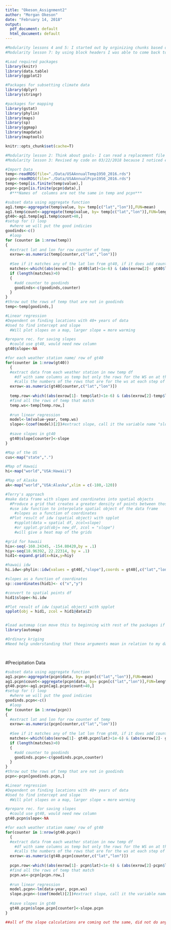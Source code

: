 ```yaml
---
title: "Okeson_Assignment2"
author: "Morgan Okeson"
date: "February 14, 2018"
output:
  pdf_document: default
  html_document: default
---
```


<!---Chunk for prep--->
```r
#Modularity lessons 4 and 5: I started out by orginizing chunks based on what I knew I had to do- 1) what I would need for input 2) what I would get an an output, 3) type of code I would need to write.
#Modularity lesson 7: by using block headers I was able to come back to the code I wanted to write later and have an idea of the direction I had planned out. 

#Load required packages
library(knitr)
library(data.table)
library(ggplot2)

#Packages for subsetting climate data
library(dplyr)
library(stringr)

#packages for mapping
library(gstat)
library(phylin)
library(maps)
library(sp)
library(ggmap)
library(mapdata)
library(maptools)

knitr::opts_chunk$set(cache=T)

```

<!---Chunk for loading the data and removing NA--->
```r
#Modularity lesson 2: Think about goals- I can read a replacement file easily here and won't have to change the code below
#Modularity lesson 3: Revised my code on 03/22/2018 because I noticed errors and found better ways to clean the data

#Import Data
temp<-readRDS(file="./Data/USAAnnualTemp1950_2016.rds")
pcpn<-readRDS(file="./Data/USAAnnualPcpn1950_2016.rds")
temp<-temp[is.finite(temp$value),]
pcpn<-pcpn[is.finite(pcpn$data),]
  #***Names of  columns are not the same in temp and pcpn***
```

<!---Chunk for subsetting the data--->
```r
#subset data using aggregate function
ag1.temp<-aggregate(temp$value, by= temp[c("lat","lon")],FUN=mean)
ag1.temp$count<-aggregate(temp$value, by= temp[c("lat","lon")],FUN=length)[,3]
gt40<-ag1.temp[ag1.temp$count>40,]
#setup for () loop
  #where we will put the good indicies
goodinds<-c()
  #loop
for (counter in 1:nrow(temp))
{
  #extract lat and lon for row counter of temp
  exrow<-as.numeric(temp[counter,c("lat","lon")])
  
  #See if it matches any of the lat lon from gt40, if it does add counter into goodinds
  matches<-which((abs(exrow[1]- gt40$lat)<1e-6) & (abs(exrow[2]- gt40$lon)<1e-6))
  if (length(matches)>0)
  {
    #add counter to goodinds
    goodinds<-c(goodinds,counter)
  }
}
#throw out the rows of temp that are not in goodinds
temp<-temp[goodinds,]

```

<!---Chunk for Linear Regression--->
```r
#Linear regression
#Dependent on finding locations with 40+ years of data
#Used to find intercept and slope
  #Will plot slopes on a map, larger slope = more warming

#prepare rec. for saving slopes
  #could use gt40, would need new column 
gt40$slope<-NA

#for each weather station name/ row of gt40
for(counter in 1:nrow(gt40))
  {
  #extract data from each weather station in new temp df
    #df with same columns as temp but only the rows for the WS on at this point in loop
    #calls the numbers of the rows that are for the ws at each step of the loop
  exrow<-as.numeric(gt40[counter,c("lat","lon")])
  
  temp.row<-which((abs(exrow[1]- temp$lat)<1e-6) & (abs(exrow[2]-temp$lon)<1e-6))
  #find all the rows of temp that match 
  temp.ws<-temp[temp.row,]
  
  #run linear regression
  model<-lm(value~year, temp.ws)
  slope<-(coef(model)[2])#extract slope, call it the variable name "slope"
  
  #save slopes in gt40
  gt40$slope[counter]<-slope
}

```


<!---Chunk for preparing for mapping (R maps package)--->
```r
#Map of the US
cus<-map("state",".")

#Map of Hawaii
hi<-map("world","USA:Hawaii")

#Map of Alaska
ak<-map("world","USA:Alaska",xlim = c(-180,-120))


```

<!---Chunk for Temp Map--->
```r
#Terry's approach
#make data frame with slopes and coordinates into spatial objects
  #Produce a grid that creates a greater density of points between those
  #use idw function to interpolate spatial object of the data frame 
    #slopes as a function of coordinates
  #Plot result of idw (spatial object) with spplot
    #spplot(data = spatial df, zcol=slope)
    #or spplot.grid(obj= new_df, zcol = "slope")
    #will give a heat map of the grids 

#grid for hawaii
hix<-seq(-160.24345, -154.80420,by = .1)
hiy<-seq(18.96392, 22.22314, by = .1)
hid1<-expand.grid(x=hix,y=hiy)

#hawaii idw
hi.idw<-phylin::idw(values = gt40[,"slope"],coords = gt40[,c("lat","lon")], grid = hid1)

#slopes as a function of coordinates
sp::coordinates(hid1)<- c("x","y")

#convert to spatial points df
hid1$slope<-hi.idw

#Plot result of idw (spatial object) with spplot
spplot(obj = hid1, zcol = hid1@data$Z)



```

<!---Chunk for Temp Map using automap--->
```r

#load automap (can move this to beginning with rest of the packages if it is successful)
library(automap)

#Ordinary kriging 
#Need help understanding that these arguments mean in relation to my data https://www.r-bloggers.com/automatic-spatial-interpolation-with-r-the-automap-package/




```


#Precipitation Data

<!---Chunk for subsetting the data--->
```r
#subset data using aggregate function
ag1.pcpn<-aggregate(pcpn$data, by= pcpn[c("lat","lon")],FUN=mean)
ag1.pcpn$count<-aggregate(pcpn$data, by= pcpn[c("lat","lon")],FUN=length)[,3]
gt40.pcpn<-ag1.pcpn[ag1.pcpn$count>40,]
#setup for () loop
  #where we will put the good indicies
goodinds.pcpn<-c()
  #loop
for (counter in 1:nrow(pcpn))
{
  #extract lat and lon for row counter of temp
  exrow<-as.numeric(pcpn[counter,c("lat","lon")])
  
  #See if it matches any of the lat lon from gt40, if it does add counter into goodinds
  matches<-which((abs(exrow[1]- gt40.pcpn$lat)<1e-6) & (abs(exrow[2]- gt40.pcpn$lon)<1e-6))
  if (length(matches)>0)
  {
    #add counter to goodinds
    goodinds.pcpn<-c(goodinds.pcpn,counter)
  }
}
#throw out the rows of temp that are not in goodinds
pcpn<-pcpn[goodinds.pcpn,]

```

<!---Chunk for Linear Regression--->
```r
#Linear regression
#Dependent on finding locations with 40+ years of data
#Used to find intercept and slope
  #Will plot slopes on a map, larger slope = more warming

#prepare rec. for saving slopes
  #could use gt40, would need new column 
gt40.pcpn$slope<-NA

#for each weather station name/ row of gt40
for(counter in 1:nrow(gt40.pcpn))
  {
  #extract data from each weather station in new temp df
    #df with same columns as temp but only the rows for the WS on at this point in loop
    #calls the numbers of the rows that are for the ws at each step of the loop
  exrow<-as.numeric(gt40.pcpn[counter,c("lat","lon")])
  
  pcpn.row<-which((abs(exrow[1]- pcpn$lat)<1e-6) & (abs(exrow[2]-pcpn$lon)<1e-6))
  #find all the rows of temp that match 
  pcpn.ws<-pcpn[pcpn.row,]
  
  #run linear regression
  model.pcpn<-lm(data~year, pcpn.ws)
  slope.pcpn<-(coef(model)[2])#extract slope, call it the variable name "slope"
  
  #save slopes in gt40
  gt40.pcpn$slope.pcpn[counter]<-slope.pcpn
}

##all of the slope calculations are coming out the same, did not do anything different on this part than I did with temp. 
```